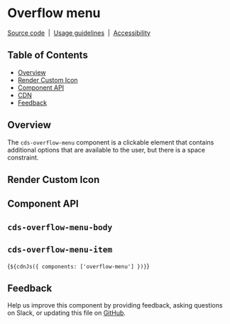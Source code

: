 
<Meta of={OverflowMenuStories} />

# Overflow menu

[Source code](https://github.com/carbon-design-system/carbon/tree/main/packages/web-components/src/components/overflow-menu)
&nbsp;|&nbsp;
[Usage guidelines](https://www.carbondesignsystem.com/components/overflow-menu/usage)
&nbsp;|&nbsp;
[Accessibility](https://www.carbondesignsystem.com/components/overflow-menu/accessibility)

## Table of Contents

- [Overview](#overview)
- [Render Custom Icon](#render-custom-icon)
- [Component API](#component-api)
- [CDN](#cdn)
- [Feedback](#feedback)

## Overview

The `cds-overflow-menu` component is a clickable element that contains
additional options that are available to the user, but there is a space
constraint.

<Canvas of={OverflowMenuStories.Default} />

## Render Custom Icon

<Canvas of={OverflowMenuStories.RenderCustomIcon} />

## Component API

<ArgTypes of="cds-overflow-menu" />

## `cds-overflow-menu-body`

<ArgTypes of="cds-overflow-menu-body" />

## `cds-overflow-menu-item`

<ArgTypes of="cds-overflow-menu-item" />

<Markdown>{`${cdnJs({ components: ['overflow-menu'] })}`}</Markdown>

## Feedback

Help us improve this component by providing feedback, asking questions on Slack,
or updating this file on
[GitHub](https://github.com/carbon-design-system/carbon/edit/main/packages/web-components/src/components/overflow-menu/overflow-menu.mdx).
